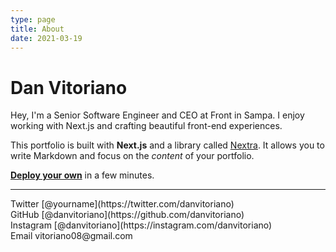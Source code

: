 ```yaml
---
type: page
title: About
date: 2021-03-19
---
```


# Dan Vitoriano

Hey, I'm a Senior Software Engineer and CEO at Front in Sampa. I enjoy working with Next.js and crafting beautiful front-end experiences.

This portfolio is built with **Next.js** and a library called [Nextra](https://nextra.vercel.app/). It allows you to write Markdown and focus on the _content_ of your portfolio.

[**Deploy your own**](https://vercel.com/new/git/external?repository-url=https://github.com/vercel-solutions/nextjs-portfolio-starter&project-name=portfolio&repository-name=portfolio) in a few minutes.

---

<div>
  Twitter [@yourname](https://twitter.com/danvitoriano)
  <br />
  GitHub [@danvitoriano](https://github.com/danvitoriano)
  <br />
  Instagram [@danvitoriano](https://instagram.com/danvitoriano)
  <br />
  Email vitoriano08@gmail.com
</div>
